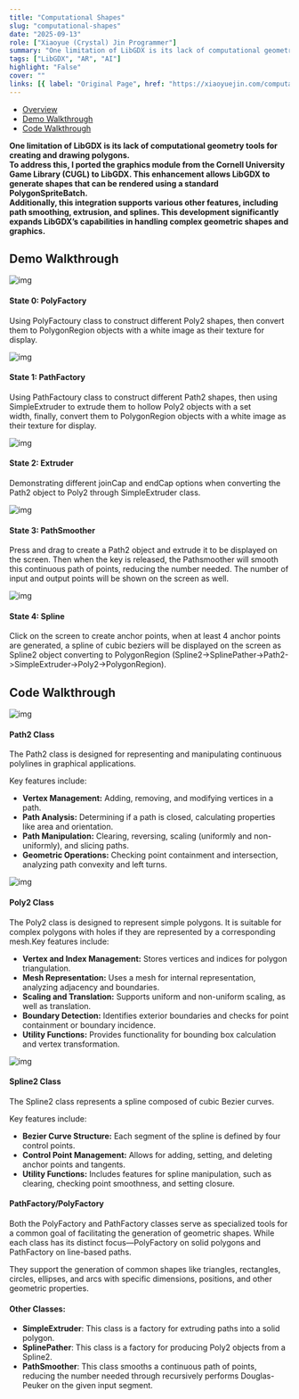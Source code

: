 ```yaml
---
title: "Computational Shapes"
slug: "computational-shapes"
date: "2025-09-13"
role: ["Xiaoyue (Crystal) Jin Programmer"]
summary: "One limitation of LibGDX is its lack of computational geometry tools for creating and drawing polygons. To address this, I ported the graphics module from the Cornell University Game Library (CUGL) to LibGDX. This enhancement allows LibGDX to generate shapes that can be rendered "
tags: ["LibGDX", "AR", "AI"]
highlight: "False"
cover: ""
links: [{ label: "Original Page", href: "https://xiaoyuejin.com/computational-shapes/" }]
---
```


- [Overview](#overview)
- [Demo Walkthrough](#demo-walkthrough)
- [Code Walkthrough](#code-walkthrough)

**One limitation of LibGDX is its lack of computational geometry tools for creating and drawing polygons.**  
**To address this, I ported the graphics module from the Cornell University Game Library (CUGL) to LibGDX. This enhancement allows LibGDX to generate shapes that can be rendered using a standard PolygonSpriteBatch.**  
**Additionally, this integration supports various other features, including path smoothing, extrusion, and splines. This development significantly expands LibGDX’s capabilities in handling complex geometric shapes and graphics.**

## Demo Walkthrough

![img](/projects/computational-shapes/38161702957511_.pic_-2.jpg)

#### State 0: PolyFactory

Using PolyFactoury class to construct different Poly2 shapes, then convert them to PolygonRegion objects with a white image as their texture for display.

![img](/projects/computational-shapes/38171702957511_.pic_-2.jpg)

#### State 1: PathFactory

Using PathFactoury class to construct different Path2 shapes, then using SimpleExtruder to extrude them to hollow Poly2 objects with a set width, finally, convert them to PolygonRegion objects with a white image as their texture for display.

![img](/projects/computational-shapes/38371703229125_.pic_-1.jpg)

#### State 2: Extruder

Demonstrating different joinCap and endCap options when converting the Path2 object to Poly2 through SimpleExtruder class.

![img](/projects/computational-shapes/38181702957511_.pic_-1.jpg)

#### State 3: PathSmoother

Press and drag to create a Path2 object and extrude it to be displayed on the screen. Then when the key is released, the Pathsmoother will smooth this continuous path of points, reducing the number needed. The number of input and output points will be shown on the screen as well.

![img](/projects/computational-shapes/38191702957554_.pic_.jpg)

#### State 4: Spline

Click on the screen to create anchor points, when at least 4 anchor points are generated, a spline of cubic beziers will be displayed on the screen as Spline2 object converting to PolygonRegion (Spline2->SplinePather->Path2->SimpleExtruder->Poly2->PolygonRegion).

## Code Walkthrough

![img](/projects/computational-shapes/Screenshot2023-12-22at3.29.47AM-1.png)

#### Path2 Class

The Path2 class is designed for representing and manipulating continuous polylines in graphical applications.

Key features include:

- **Vertex Management:** Adding, removing, and modifying vertices in a path.
- **Path Analysis:** Determining if a path is closed, calculating properties like area and orientation.
- **Path Manipulation:** Clearing, reversing, scaling (uniformly and non-uniformly), and slicing paths.
- **Geometric Operations:** Checking point containment and intersection, analyzing path convexity and left turns.

![img](/projects/computational-shapes/Screenshot2023-12-22at3.33.54AM-3.png)

#### Poly2 Class

The Poly2 class is designed to represent simple polygons. It is suitable for complex polygons with holes if they are represented by a corresponding mesh.Key features include:

- **Vertex and Index Management:** Stores vertices and indices for polygon triangulation.
- **Mesh Representation:** Uses a mesh for internal representation, analyzing adjacency and boundaries.
- **Scaling and Translation:** Supports uniform and non-uniform scaling, as well as translation.
- **Boundary Detection:** Identifies exterior boundaries and checks for point containment or boundary incidence.
- **Utility Functions:** Provides functionality for bounding box calculation and vertex transformation.

![img](/projects/computational-shapes/Screenshot2023-12-22at3.45.31AM-3.png)

#### Spline2 Class

The Spline2 class represents a spline composed of cubic Bezier curves.

Key features include:

- **Bezier Curve Structure:** Each segment of the spline is defined by four control points.
- **Control Point Management:** Allows for adding, setting, and deleting anchor points and tangents.
- **Utility Functions:** Includes features for spline manipulation, such as clearing, checking point smoothness, and setting closure.

#### PathFactory/PolyFactory

Both the PolyFactory and PathFactory classes serve as specialized tools for a common goal of facilitating the generation of geometric shapes. While each class has its distinct focus—PolyFactory on solid polygons and PathFactory on line-based paths.

They support the generation of common shapes like triangles, rectangles, circles, ellipses, and arcs with specific dimensions, positions, and other geometric properties.

#### Other Classes:

- **SimpleExtruder**: This class is a factory for extruding paths into a solid polygon.
- **SplinePather**: This class is a factory for producing Poly2 objects from a Spline2.
- **PathSmoother**: This class smooths a continuous path of points, reducing the number needed through recursively performs Douglas-Peuker on the given input segment.
